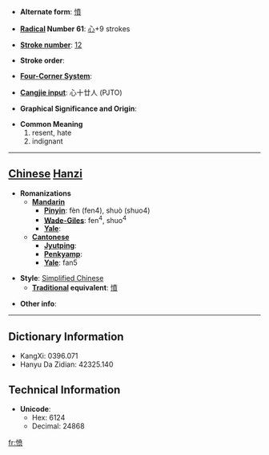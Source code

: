 * '''Alternate form''': [[憤]]

* '''[[Wiktionary:Chinese radical index| Radical]] Number 61''': [[Wiktionary:Chinese radical index 心|心]]+9 strokes

* '''[[Wiktionary:Chinese total strokes index|Stroke number]]''': [[Wiktionary:Chinese total strokes index 12|12]]

* '''Stroke order''': 

* '''[[Wiktionary:Chinese four corner index|Four-Corner System]]''': 

* '''[[Wiktionary:Chinese Cangjie index|Cangjie input]]''': 心十廿人 (PJTO)

* '''Graphical Significance and Origin''': 

* '''Common Meaning'''
*#resent, hate
*# indignant


----

== [[Chinese]] [[Hanzi]] ==

* '''Romanizations'''
** '''[[Mandarin]]'''
*** '''[[Pinyin]]''': fèn (fen4), shuò (shuo4)
*** '''[[Wade-Giles]]''': fen<sup>4</sup>, shuo<sup>4</sup>
*** '''[[Yale]]''': 
** '''[[Cantonese]]'''
*** '''[[Jyutping]]''':
*** '''[[Penkyamp]]''': 
*** '''[[Yale]]''': fan5

* '''Style''': [[Simplified Chinese]] 
** '''[[Traditional Chinese|Traditional]] equivalent''': [[憤]]

* '''Other info''': 

----

== Dictionary Information ==

* KangXi: 0396.071
* Hanyu Da Zidian: 42325.140

== Technical Information ==

* '''Unicode''':
** Hex: 6124
** Decimal: 24868

[[fr:愤]]